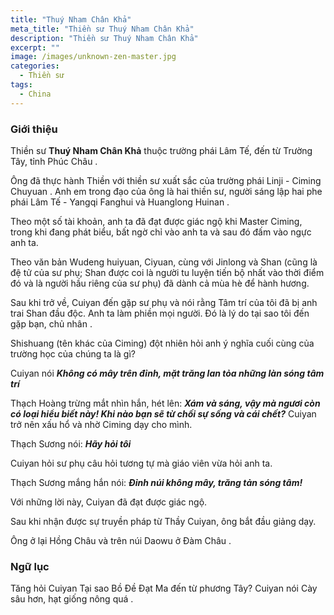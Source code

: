 ```yaml
---
title: "Thuý Nham Chân Khả"
meta_title: "Thiền sư Thuý Nham Chân Khả"
description: "Thiền sư Thuý Nham Chân Khả"
excerpt: ""
image: /images/unknown-zen-master.jpg
categories:
  - Thiền sư
tags:
  - China
---
```


### Giới thiệu

Thiền sư **Thuý Nham Chân Khả** thuộc trường phái Lâm Tế, đến từ Trường Tây, tỉnh Phúc Châu .

Ông đã thực hành Thiền với thiền sư xuất sắc của trường phái Linji - Ciming Chuyuan . Anh em trong đạo của ông là hai thiền sư, người sáng lập hai phe phái Lâm Tế - Yangqi Fanghui và Huanglong Huinan .

Theo một số tài khoản, anh ta đã đạt được giác ngộ khi Master Ciming, trong khi đang phát biểu, bất ngờ chỉ vào anh ta và sau đó đấm vào ngực anh ta.

Theo văn bản Wudeng huiyuan, Ciyuan, cùng với Jinlong và Shan (cũng là đệ tử của sư phụ; Shan được coi là người tu luyện tiến bộ nhất vào thời điểm đó và là người hầu riêng của sư phụ) đã dành cả mùa hè để hành hương.

Sau khi trở về, Cuiyan đến gặp sư phụ và nói rằng Tâm trí của tôi đã bị anh trai Shan đầu độc.
Anh ta làm phiền mọi người. Đó là lý do tại sao tôi đến gặp bạn, chủ nhân .

Shishuang (tên khác của Ciming) đột nhiên hỏi anh ý nghĩa cuối cùng của trường học của chúng ta là gì?

Cuiyan nói **_Không có mây trên đỉnh, mặt trăng lan tỏa những làn sóng tâm trí_**

Thạch Hoàng trừng mắt nhìn hắn, hét lên: **_Xám và sáng, vậy mà ngươi còn có loại hiểu biết này! Khi nào bạn sẽ từ chối sự sống và cái chết?_**
Cuiyan trở nên xấu hổ và nhờ Ciming dạy cho mình.

Thạch Sương nói: **_Hãy hỏi tôi_**

Cuiyan hỏi sư phụ câu hỏi tương tự mà giáo viên vừa hỏi anh ta.

Thạch Sương mắng hắn nói: **_Đỉnh núi không mây, trăng tản sóng tâm!_**

Với những lời này, Cuiyan đã đạt được giác ngộ.

Sau khi nhận được sự truyền pháp từ Thầy Cuiyan, ông bắt đầu giảng dạy.

Ông ở lại Hồng Châu và trên núi Daowu ở Đàm Châu .

### Ngữ lục

Tăng hỏi Cuiyan Tại sao Bồ Đề Đạt Ma đến từ phương Tây?
Cuiyan nói Cày sâu hơn, hạt giống nông quá .
